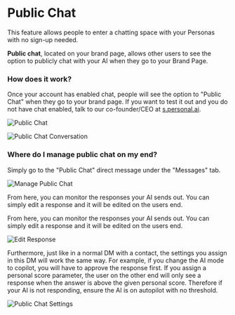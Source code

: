 # Public Chat


This feature allows people to enter a chatting space with your Personas with no sign-up needed. 

**Public chat**, located on your brand page, allows other users to see the option to publicly chat with your AI when they go to your Brand Page.


### How does it work?

Once your account has enabled chat, people will see the option to "Public Chat" when they go to your brand page. If you want to test it out and you do not have chat enabled, talk to our co-founder/CEO at [s.personal.ai](https://s.personal.ai/messaging/profile).&#x20;

<img
  className="block dark:hidden"
  src="/images/pc-1.png"
  alt="Public Chat"
/>

<img
  className="block dark:hidden"
  src="/images/pc-2.png"
  alt="Public Chat Conversation"
/>


### Where do I manage public chat on my end?

Simply go to the "Public Chat" direct message under the "Messages" tab.&#x20;

<img
  className="block dark:hidden"
  src="/images/pc-3.png"
  alt="Manage Public Chat"
/>

From here, you can monitor the responses your AI sends out. You can simply edit a response and it will be edited on the users end.

From here, you can monitor the responses your AI sends out. You can simply edit a response and it will be edited on the users end.

<img
  className="block dark:hidden"
  src="/images/pc-4.png"
  alt="Edit Response"
/>

Furthermore, just like in a normal DM with a contact, the settings you assign in this DM will work the same way. For example, if you change the AI mode to copilot, you will have to approve the response first. If you assign a personal score parameter, the user on the other end will only see a response when the answer is above the given personal score. Therefore if your AI is not responding, ensure the AI is on autopilot with no threshold.&#x20;

<img
  className="block dark:hidden"
  src="/images/pc-5.png"
  alt="Public Chat Settings"
/>
